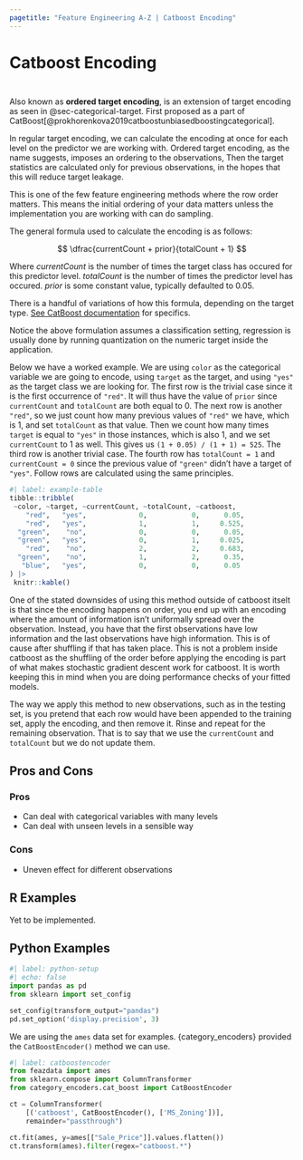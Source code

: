 ```yaml
---
pagetitle: "Feature Engineering A-Z | Catboost Encoding"
---
```


# Catboost Encoding {#sec-categorical-catboost}

::: {style="visibility: hidden; height: 0px;"}
## Catboost Encoding
:::

Also known as **ordered target encoding**, is an extension of target encoding as seen in @sec-categorical-target. First proposed as a part of CatBoost[@prokhorenkova2019catboostunbiasedboostingcategorical].

In regular target encoding, we can calculate the encoding at once for each level on the predictor we are working with. Ordered target encoding, as the name suggests, imposes an ordering to the observations, Then the target statistics are calculated only for previous observations, in the hopes that this will reduce target leakage. 

:::: {.callout-warning}
This is one of the few feature engineering methods where the row order matters. This means the initial ordering of your data matters unless the implementation you are working with can do sampling.
:::

The general formula used to calculate the encoding is as follows:

$$
\dfrac{currentCount + prior}{totalCount + 1}
$$

Where $currentCount$ is the number of times the target class has occured for this predictor level. $totalCount$ is the number of times the predictor level has occured. $prior$ is some constant value, typically defaulted to $0.05$.

:::: {.callout-note}
There is a handful of variations of how this formula, depending on the target type. [See CatBoost documentation](https://catboost.ai/en/docs/concepts/algorithm-main-stages_cat-to-numberic) for specifics.
:::

Notice the above formulation assumes a classification setting, regression is usually done by running quantization on the numeric target inside the application.

Below we have a worked example. We are using `color` as the categorical variable we are going to encode, using `target` as the target, and using `"yes"` as the target class we are looking for. The first row is the trivial case since it is the first occurrence of `"red"`. It will thus have the value of `prior` since `currentCount` and `totalCount` are both equal to 0. The next row is another `"red"`, so we just count how many previous values of `"red"` we have, which is 1, and set `totalCount` as that value. Then we count how many times `target` is equal to `"yes"` in those instances, which is also 1, and we set `currentCount` to 1 as well. This gives us `(1 + 0.05) / (1 + 1) = 525`. The third row is another trivial case. The fourth row has `totalCount = 1` and `currentCount = 0` since the previous value of `"green"` didn't have a target of `"yes"`. Follow rows are calculated using the same principles.

```r
#| label: example-table
tibble::tribble(
 ~color, ~target, ~currentCount, ~totalCount, ~catboost,
    "red",   "yes",             0,           0,      0.05,
    "red",   "yes",             1,           1,     0.525,
  "green",    "no",             0,           0,      0.05,
  "green",   "yes",             0,           1,     0.025,
    "red",    "no",             2,           2,     0.683,
  "green",    "no",             1,           2,      0.35,
   "blue",   "yes",             0,           0,      0.05
) |>
 knitr::kable()
```

One of the stated downsides of using this method outside of catboost itselt is that since the encoding happens on order, you end up with an encoding where the amount of information isn't uniformally spread over the observation. Instead, you have that the first observations have low information and the last observations have high information. This is of cause after shuffling if that has taken place. This is not a problem inside catboost as the shuffling of the order before applying the encoding is part of what makes stochastic gradient descent work for catboost. It is worth keeping this in mind when you are doing performance checks of your fitted models.

The way we apply this method to new observations, such as in the testing set, is you pretend that each row would have been appended to the training set, apply the encoding, and then remove it. Rinse and repeat for the remaining observation. That is to say that we use the `currentCount` and `totalCount` but we do not update them.

## Pros and Cons

### Pros

- Can deal with categorical variables with many levels
- Can deal with unseen levels in a sensible way

### Cons

- Uneven effect for different observations

## R Examples

Yet to be implemented.

## Python Examples

```python
#| label: python-setup
#| echo: false
import pandas as pd
from sklearn import set_config

set_config(transform_output="pandas")
pd.set_option('display.precision', 3)
```

We are using the `ames` data set for examples.
{category_encoders} provided the `CatBoostEncoder()` method we can use.

```python
#| label: catboostencoder
from feazdata import ames
from sklearn.compose import ColumnTransformer
from category_encoders.cat_boost import CatBoostEncoder

ct = ColumnTransformer(
    [('catboost', CatBoostEncoder(), ['MS_Zoning'])], 
    remainder="passthrough")

ct.fit(ames, y=ames[["Sale_Price"]].values.flatten())
ct.transform(ames).filter(regex="catboost.*")
```
